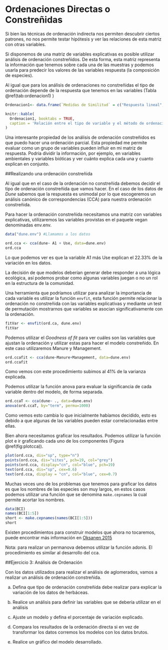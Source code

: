 # Ordenaciones Directas o Constreñidas

Si bien las técnicas de ordenación indirecta nos permiten descubrir ciertos patrones, no nos permite testar hipótesis y ver las relaciones de esta matriz con otras variables.

Si disponemos de una matriz de variables explicativas es posible utilizar análisis de ordenación constreñidos. De esta forma, esta matriz representa la información que tenemos sobre cada una de las muestras y podemos usarla para predecir los valores de las variables respuesta (la composición de especies).

Al igual que para los análisis de ordenaciones no constreñidas el tipo de ordenación depende de la respuesta que tenemos en las variables (Tabla \@ref(tab:ordenacion1) )

```r
Ordenacion1<- data.frame(`Medidas de Similitud` = c("Respuesta lineal", "Respuesta Unimodal", "Bray-Curtis"), `Tipo de Ordenación` = c("PCA", "CA/DCA", "PcoA/mMDS/nmMDS"), `Tipo Ordenación Constreñida` = c("RDA (Redundancy Analysis)", "CCA (Canonical Correspondence Analysis)", "PERMANOVA"))

knitr::kable(
  Ordenacion1, booktabs = TRUE,
  caption = 'Relación entre el tipo de variable y el método de ordenación a utilizar'
)
```

Una interesante propiedad de los análisis de ordenación constreñidos es que puedo hacer una ordenación parcial.  Esta propiedad me permite evaluar como un grupo de variables pueden influir en mi matriz de respuesta.  Podría dividir  la información, por ejemplo, en variables ambientales y variables bióticas y ver cuánto explica cada una y cuanto explican en conjunto.

##Realizando una ordenación constreñida

Al igual que en el caso de la ordenación no constreñida debemos decidir el tipo de ordenación constreñida que vamos hacer.  En el caso de los datos de _Dune_ sabemos que la respuesta es unimodal por lo que escogeremos un análisis canónico de correspondencias (CCA) para nuestra ordenación constreñida.

Para hacer la ordenación constreñida necesitamos una matriz con variables explicativas, utilizaremos las variables provistas en el paquete vegan denominadas env.env.

```r
data("dune.env") #Llamamos a los datos

ord.cca <- cca(dune~ A1 + Use, data=dune.env)
ord.cca
```
Lo que podemos ver es que la variable A1 más Use explican el 22.33% de la variación en los datos.

La decisión de que modelos deberían generar debe responder a una lógica ecológica, así podemos probar como algunas variables juegan o no un rol en la estructura de la comunidad.

Una herramienta que podríamos utilizar para analizar la importancia de cada variable es utilizar la función `envfit`, esta función permite relacionar la ordenación no constreñida con las variables explicativas y mediante un test de permutación mostrarnos que variables se asocian significativamente con la ordenación.


```r
fitVar <- envfit(ord.ca, dune.env)
fitVar
```

Podemos utilizar el _Goodness of fit_ para ver cuáles son las variables que ajustan la ordenación y utilizar estas para hacer el modelo constreñido. En este caso utilizaremos Manure y Management.

```r
ord.ccafit <- cca(dune~Manure+Management, data=dune.env)
ord.ccafit
```

Como vemos con este procedimiento subimos al 41% de la varianza explicada.

Podemos utilizar la función anova para evaluar la significancia de cada variable dentro del modelo, de forma separada.

```r
ord.ccaT <- cca(dune~ ., data=dune.env)
anova(ord.ccaT, by="term", permu=1000)
```


Como vemos esto cambia lo que inicialmente habíamos decidido, esto es debido a que algunas de las variables pueden estar correlacionadas entre ellas.  

Bien ahora necesitamos graficar los resultados. Podemos utilizar la función plot e ir graficando cada uno de los componentes (Figura \@ref(fig:plotcca)). 


```r

plot(ord.cca, dis="sp", type="n")
points(ord.cca, dis="sites", pch=19, col="grey")
points(ord.cca, display="cn", col="blue", pch=19)
text(ord.cca, dis="sp", cex=0.6)
text(ord.cca, display = "cn", col="blue", cex=0.7)

```

Muchas veces uno de los problemas que tenemos para graficar los datos es que los nombres de las especies son muy largos, en estos casos podemos utilizar una función que se denomina `make.cepnames` la cual permite acortar los nombres.

```r
data(BCI)
names(BCI[1:5])
short <- make.cepnames(names(BCI[1:5]))
short
```


Existen procedimientos para construir modelos que ahora no tocaremos, puede encontrar más información en [Oksanen 2015](http://cc.oulu.fi/~jarioksa/opetus/metodi/vegantutor.pdf)


Nota: para realizar un permanova debemos utilizar la función adonis. El procedimiento es similar al desarrollo del cca. 

##Ejercicio 3: Análisis de Ordenación

Con los datos utilizados para realizar el análisis de aglomerados, vamos a realizar un análisis de ordenación constreñida.

a. Defina que tipo de ordenación constreñida debe realizar para explicar la variación de los datos de herbáceas.

b. Realice un análisis para definir las variables que se debería utilizar en el análisis

c. Ajuste un modelo y defina el porcentaje de variación explicado.

d.	Compara los resultados de la ordenación directa si en vez de transformar los datos corremos los modelos con los datos brutos.

d. Realice un gráfico del modelo desarrollado.

